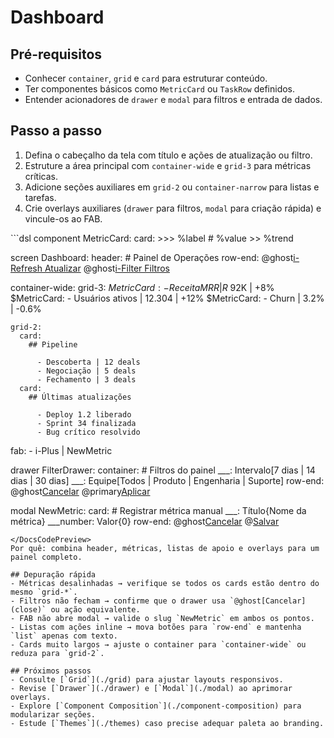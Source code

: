 # Dashboard
## Pré-requisitos
- Conhecer `container`, `grid` e `card` para estruturar conteúdo.
- Ter componentes básicos como `MetricCard` ou `TaskRow` definidos.
- Entender acionadores de `drawer` e `modal` para filtros e entrada de dados.

## Passo a passo
1. Defina o cabeçalho da tela com título e ações de atualização ou filtro.
2. Estruture a área principal com `container-wide` e `grid-3` para métricas críticas.
3. Adicione seções auxiliares em `grid-2` ou `container-narrow` para listas e tarefas.
4. Crie overlays auxiliares (`drawer` para filtros, `modal` para criação rápida) e vincule-os ao FAB.

<DocsCodePreview title="Estrutura completa do dashboard">
```dsl
component MetricCard:
  card:
    >>> %label
    # %value
    >> %trend

screen Dashboard:
  header:
    # Painel de Operações
    row-end:
      @ghost[i-Refresh Atualizar](refresh)
      @ghost[i-Filter Filtros](FilterDrawer)

  container-wide:
    grid-3:
      $MetricCard:
        - Receita MRR | R$ 92K | +8%
      $MetricCard:
        - Usuários ativos | 12.304 | +12%
      $MetricCard:
        - Churn | 3.2% | -0.6%

    grid-2:
      card:
        ## Pipeline
        
          - Descoberta | 12 deals
          - Negociação | 5 deals
          - Fechamento | 3 deals
      card:
        ## Últimas atualizações
        
          - Deploy 1.2 liberado
          - Sprint 34 finalizada
          - Bug crítico resolvido

  fab:
    - i-Plus | NewMetric

drawer FilterDrawer:
  container:
    # Filtros do painel
    ___: Intervalo[7 dias | 14 dias | 30 dias]
    ___: Equipe[Todos | Produto | Engenharia | Suporte]
    row-end:
      @ghost[Cancelar](close)
      @primary[Aplicar](applyFilters)

modal NewMetric:
  card:
    # Registrar métrica manual
    ___: Título{Nome da métrica}
    ___number: Valor{0}
    row-end:
      @ghost[Cancelar](close)
      @[Salvar](saveMetric)
```
</DocsCodePreview>
Por quê: combina header, métricas, listas de apoio e overlays para um painel completo.

## Depuração rápida
- Métricas desalinhadas → verifique se todos os cards estão dentro do mesmo `grid-*`.
- Filtros não fecham → confirme que o drawer usa `@ghost[Cancelar](close)` ou ação equivalente.
- FAB não abre modal → valide o slug `NewMetric` em ambos os pontos.
- Listas com ações inline → mova botões para `row-end` e mantenha `list` apenas com texto.
- Cards muito largos → ajuste o container para `container-wide` ou reduza para `grid-2`.

## Próximos passos
- Consulte [`Grid`](./grid) para ajustar layouts responsivos.
- Revise [`Drawer`](./drawer) e [`Modal`](./modal) ao aprimorar overlays.
- Explore [`Component Composition`](./component-composition) para modularizar seções.
- Estude [`Themes`](./themes) caso precise adequar paleta ao branding.
